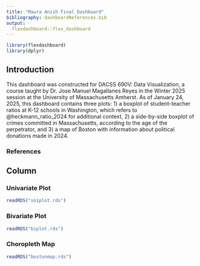 ```yaml
---
title: "Maura Anish Final Dashboard"
bibliography: dashboardReferences.bib
output: 
  flexdashboard::flex_dashboard
---
```


```r
library(flexdashboard)
library(dplyr)
```

## Introduction {.sidebar}
This dashboard was constructed for DACSS 690V: Data Visualization, a course taught by Dr. Jose Manuel Magallanes Reyes in the Winter 2025 session at the University of Massachusetts Amherst. As of January 24, 2025, this dashboard contains three plots: 1) a boxplot of student-teacher ratios at K-12 schools in Washington, which refers to @heckmann_ratio_2024 for additional context, 2) a side-by-side boxplot of crimes committed in Massachusetts, according to the age of the perpetrator, and 3) a map of Boston with information about political donations made in 2024.

### References
<div id="refs"></div>

## Column {.tabset .tabset-fade}

### Univariate Plot
```r
readRDS("uniplot.rds")
```

### Bivariate Plot
```r
readRDS("biplot.rds")
```

### Choropleth Map
```r
readRDS("bostonmap.rds")
```